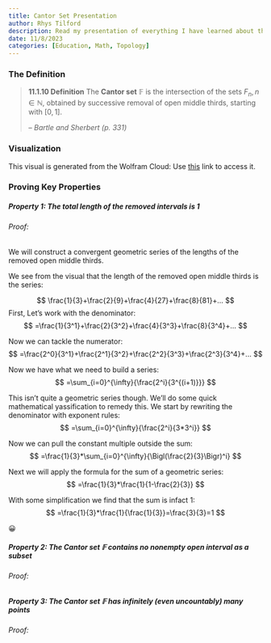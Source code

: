 ```yaml
---
title: Cantor Set Presentation
author: Rhys Tilford
description: Read my presentation of everything I have learned about the Cantor Set.
date: 11/8/2023
categories: [Education, Math, Topology]
---
```


### The Definition

> **11.1.10 Definition** The **Cantor set** $\mathbb{F}$ is the intersection of the sets $F_n,n\in\mathbb{N}$, obtained by successive removal of open middle thirds, starting with $[0,1]$.
>
> -- <cite>Bartle and Sherbert (p. 331)</cite>

### Visualization

```{=html}
<script crossorigin src="https://unpkg.com/wolfram-notebook-embedder@0.3/dist/wolfram-notebook-embedder.min.js"></script>
```
::: {#WNE-div-fbd3d6af-86fb-4c0a-a478-71092d7c0437}
:::

```{=html}
<script>WolframNotebookEmbedder.embed("https://www.wolframcloud.com/obj/demonstrations/CantorSet-source.nb",document.getElementById("WNE-div-fbd3d6af-86fb-4c0a-a478-71092d7c0437"));</script>
```
::: callout-note
This visual is generated from the Wolfram Cloud: Use [this](https://www.wolframcloud.com/objects/demonstrations/CantorSet-source.nb) link to access it.
:::

### Proving Key Properties

##### Property 1: The total length of the removed intervals is 1

###### Proof:

We will construct a convergent geometric series of the lengths of the removed open middle thirds.

We see from the visual that the length of the removed open middle thirds is the series:

$$
\frac{1}{3}+\frac{2}{9}+\frac{4}{27}+\frac{8}{81}+...
$$ First, Let's work with the denominator: $$
=\frac{1}{3^1}+\frac{2}{3^2}+\frac{4}{3^3}+\frac{8}{3^4}+...
$$

Now we can tackle the numerator: $$
=\frac{2^0}{3^1}+\frac{2^1}{3^2}+\frac{2^2}{3^3}+\frac{2^3}{3^4}+...
$$

Now we have what we need to build a series: $$
=\sum_{i=0}^{\infty}{\frac{2^i}{3^{(i+1)}}}
$$

This isn't quite a geometric series though. We'll do some quick mathematical yassification to remedy this. We start by rewriting the denominator with exponent rules: $$
=\sum_{i=0}^{\infty}{\frac{2^i}{3*3^i}}
$$

Now we can pull the constant multiple outside the sum: $$
=\frac{1}{3}*\sum_{i=0}^{\infty}{\Bigl(\frac{2}{3}\Bigr)^i}
$$

Next we will apply the formula for the sum of a geometric series: $$
=\frac{1}{3}*\frac{1}{1-\frac{2}{3}}
$$

With some simplification we find that the sum is infact $1$: $$
=\frac{1}{3}*\frac{1}{\frac{1}{3}}=\frac{3}{3}=1
$$

😀

##### Property 2: The Cantor set $\mathbb{F}$ contains no nonempty open interval as a subset

###### Proof:

##### Property 3: The Cantor set $\mathbb{F}$ has infinitely (even uncountably) many points

###### Proof: